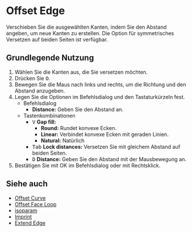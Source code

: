 
# Offset Edge

<Reference shortcut="O" command="Offset Edge" button="Rechts von der Befehlsleiste"  buttonIcon="button-offset-curve"/>

Verschieben Sie die ausgewählten Kanten, indem Sie den Abstand angeben, um neue Kanten zu erstellen. Die Option für symmetrisches Versetzen auf beiden Seiten ist verfügbar.

## Grundlegende Nutzung

1. Wählen Sie die Kanten aus, die Sie versetzen möchten.
2. Drücken Sie <kbd>O</kbd>.
3. Bewegen Sie die Maus nach links und rechts, um die Richtung und den Abstand anzugeben.
4. Legen Sie die Optionen im Befehlsdialog und den Tastaturkürzeln fest.
   - <Kst>Befehlsdialog</Kst>
      - **Distance:** Geben Sie den Abstand an.
   - <Kst>Tastenkombinationen</Kst>
      - <kbd>V</kbd> **Gap fill:**
         - **Round:** Rundet konvexe Ecken.
         - **Linear:** Verbindet konvexe Ecken mit geraden Linien.
         - **Natural:** Natürlich
      - <kbd>Tab</kbd> **Lock distances:** Versetzen Sie mit gleichem Abstand auf beiden Seiten.
      - <kbd>D</kbd> **Distance:** Geben Sie den Abstand mit der Mausbewegung an.
5. Bestätigen Sie mit OK im Befehlsdialog oder mit Rechtsklick.

<VideoPlayer fileName="offset-edge"/>

## Siehe auch
- [Offset Curve](offset-curve)
- [Offset Face Loop](offset-face-loop)
- [isoparam](isoparam)
- [Imprint](imprint)
- [Extend Edge](extend-edge)